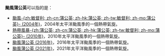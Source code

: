 {{NoteTA
|G1=TyphoonNew
|G2=TyphoonOld
|G3=Weather
}}
'''颱風蒲公英'''可以指的是：

*[[颱風敏督利_(2004年)|颱風-{zh:敏督利; zh-cn:蒲公英; zh-hk:蒲公英; zh-tw:敏督利; zh-mo:蒲公英}- (2004年)]]，2004年太平洋颱風季的一個熱帶氣旋。
*[[熱帶風暴蒲公英_(2010年)|熱帶風暴-{zh:蒲公英; zh-cn:蒲公英; zh-hk:蒲公英; zh-tw:敏督利; zh-mo:蒲公英}- (2010年)]]，2010年太平洋颱風季的一個熱帶氣旋。
*[[颱風蒲公英_(2016年)|颱風蒲公英 (2016年)]]，2016年太平洋颱風季的一個熱帶氣旋。
*[[颱風蒲公英_(2021年)|颱風蒲公英 (2021年)]]，2021年太平洋颱風季的一個熱帶氣旋。

{{消歧义|cat=热带气旋消歧义}}

{{start box}}
{{succession box|[[颱風電母|電母]]|[[颱風獅子山|獅子山]]|太平洋颱風季名稱|蒲公英}}
{{end box}}

{{太平洋颱風季熱帶氣旋名單}}